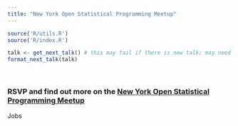 ```yaml
---
title: "New York Open Statistical Programming Meetup"
---
```


```r
source('R/utils.R')
source('R/index.R')
```

<!-- ```{r echo=FALSE, message=FALSE, warning=FALSE} -->
<!-- n_members <- get_n_members() -->
<!-- if (n_members > 0) htmltools::h3(paste0(scales::comma_format()(n_members), " members and counting!")) -->
<!-- ``` -->


```r
talk <- get_next_talk() # this may fail if there is new talk; may need to test googlesheet
format_next_talk(talk)
```

<!--
<div class="meetup-card home-card">
<a href="https://www.meetup.com/nyhackr/">
<img src="https://secure.meetupstatic.com/photos/event/3/3/5/9/highres_501613145.jpeg" width=60%>
</a>
</div>

## Next talk: Hannes Muhleisen
### Feb 24 @ 7pm EST
Using databases to wrangle and retrieve data from R and Python can be challenging, traditional systems like SQLite or MySQL are not built for analytical workloads and moving data into the analysis environment suffered from low bandwidth. DuckDB is a new in-process database management system that runs directly in-process, greatly streamlining setup and data transfer. 

-->

<br>

### RSVP and find out more on the [New York Open Statistical Programming Meetup <i class="fa fa-meetup"></i>](https://www.meetup.com/nyhackr/)

<!-- floating div for jobs -->
<div id="jobs-tag" align="center">
<p><i class="fa fa-arrow-up"></i> Jobs</p>
</div>

